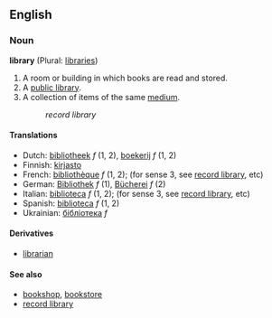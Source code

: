 ==English==
===Noun===
'''library''' (Plural: [[libraries]])

# A room or building in which books are read and stored.
# A [[public library]].
# A collection of items of the same [[medium]].
#:''record library''

====Translations====
*Dutch: [[bibliotheek]] ''f'' (1, 2), [[boekerij]] ''f'' (1, 2)
*Finnish: [[kirjasto]]
*French: [[bibliothèque]] ''f'' (1, 2); (for sense 3, see [[record library]], etc)
*German: [[Bibliothek]] ''f'' (1), [[Bücherei]] ''f'' (2)
*Italian: [[biblioteca]] ''f'' (1, 2); (for sense 3, see [[record library]], etc)
*Spanish: [[biblioteca]] ''f'' (1, 2)
*Ukrainian: [[бібліотека]] ''f''

====Derivatives====
*[[librarian]]

====See also====
*[[bookshop]], [[bookstore]]
*[[record library]]